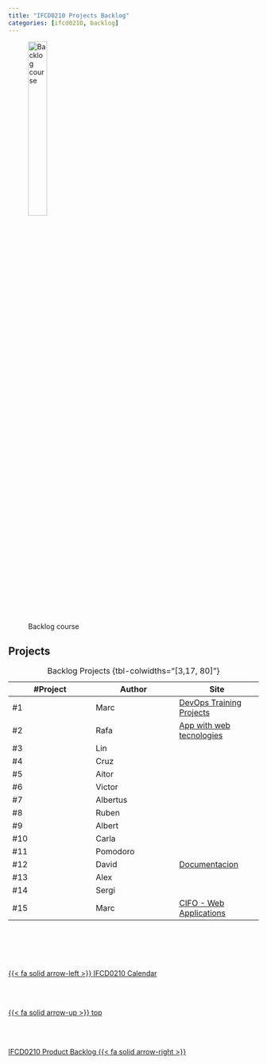 ```yaml
---
title: "IFCD0210 Projects Backlog"
categories: [ifcd0210, backlog]
---
```


![Backlog course](/images/home/backlog.jpg){width="30%"}

## Projects

| #Project | Author | Site |
| -- | -- | -- |
| #1 | Marc | [DevOps Training Projects](https://protossgp32.github.io/DevOps-training-projects/){.external} |
| #2 | Rafa | [App with web tecnologies](https://rarmero.github.io/appwebcifolavioleta/){.external} |
| #3 | Lin | [](){.external} |
| #4 | Cruz | [](){.external} |
| #5 | Aitor | [](){.external} |
| #6 | Victor | [](){.external} |
| #7 | Albertus | [](){.external} |
| #8 | Ruben | [](){.external} |
| #9 | Albert | [](){.external} |
| #10 | Carla | [](){.external} |
| #11 | Pomodoro | [](){.external} |
| #12 | David | [Documentacion](https://daviddevops96.github.io/Documentation/){.external} |
| #13 | Alex | [](){.external} |
| #14 | Sergi | [](){.external} |
| #15 | Marc | [CIFO - Web Applications](https://protossgp32.github.io/CIFO-Web-Applications/){.external} 
: Backlog Projects {tbl-colwidths="[3,17, 80]"}





<!--- navLinks -->
<br><br>
<div class=row>
<br>
<div class='column left previous'>
<br>
[{{< fa solid arrow-left >}} IFCD0210 Calendar](/ifcd0210/ifcd0210calendar.qmd)
<br>
</div>
<br>
<div class='column center'>
<br>
[{{< fa solid arrow-up >}} top](#top)
<br>
</div>
<br>
<div class='column right next'>
<br>
[IFCD0210 Product Backlog  {{< fa solid arrow-right >}}](/ifcd0210/ifcd0210backlog-product.qmd)
<br>
</div>
<br>
</div>
